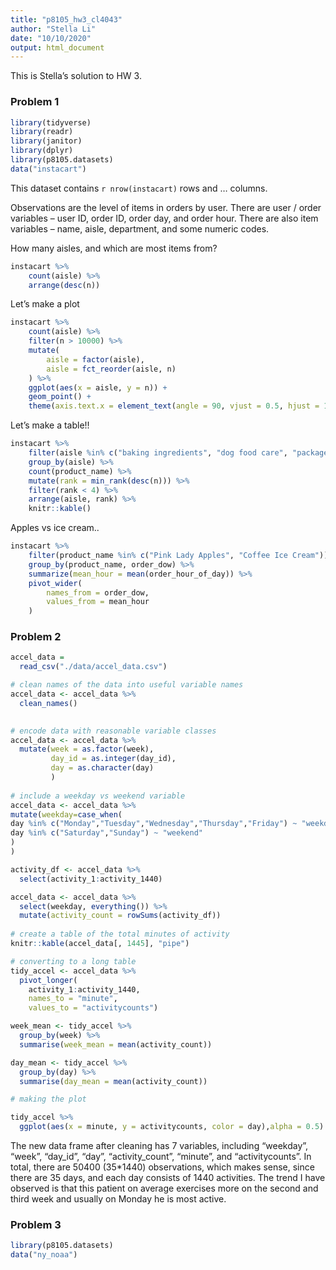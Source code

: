 ```yaml
---
title: "p8105_hw3_cl4043"
author: "Stella Li"
date: "10/10/2020"
output: html_document
---
```


This is Stella's solution to HW 3.

### Problem 1

```r
library(tidyverse)
library(readr)
library(janitor)
library(dplyr)
library(p8105.datasets)
data("instacart")
```

This dataset contains `r nrow(instacart)` rows and ... columns. 

Observations are the level of items in orders by user. There are user / order variables -- user ID, order ID, order day, and order hour. There are also item variables -- name, aisle, department, and some numeric codes. 

How many aisles, and which are most items from?

```r
instacart %>% 
	count(aisle) %>% 
	arrange(desc(n))
```

Let's make a plot

```r
instacart %>% 
	count(aisle) %>% 
	filter(n > 10000) %>% 
	mutate(
		aisle = factor(aisle),
		aisle = fct_reorder(aisle, n)
	) %>% 
	ggplot(aes(x = aisle, y = n)) + 
	geom_point() + 
	theme(axis.text.x = element_text(angle = 90, vjust = 0.5, hjust = 1))
```

Let's make a table!!

```r
instacart %>% 
	filter(aisle %in% c("baking ingredients", "dog food care", "packaged vegetables fruits")) %>% 
	group_by(aisle) %>% 
	count(product_name) %>% 
	mutate(rank = min_rank(desc(n))) %>% 
	filter(rank < 4) %>% 
	arrange(aisle, rank) %>% 
	knitr::kable()
```

Apples vs ice cream..

```r
instacart %>% 
	filter(product_name %in% c("Pink Lady Apples", "Coffee Ice Cream")) %>% 
	group_by(product_name, order_dow) %>% 
	summarize(mean_hour = mean(order_hour_of_day)) %>% 
	pivot_wider(
		names_from = order_dow,
		values_from = mean_hour
	)
```

### Problem 2

```r
accel_data = 
  read_csv("./data/accel_data.csv") 

# clean names of the data into useful variable names
accel_data <- accel_data %>%
  clean_names() 

    
# encode data with reasonable variable classes
accel_data <- accel_data %>%
  mutate(week = as.factor(week),
         day_id = as.integer(day_id),
         day = as.character(day)
         ) 
  
# include a weekday vs weekend variable
accel_data <- accel_data %>%
mutate(weekday=case_when(
day %in% c("Monday","Tuesday","Wednesday","Thursday","Friday") ~ "weekday",
day %in% c("Saturday","Sunday") ~ "weekend"
)
)

activity_df <- accel_data %>%
  select(activity_1:activity_1440)

accel_data <- accel_data %>%
  select(weekday, everything()) %>%
  mutate(activity_count = rowSums(activity_df)) 
  
# create a table of the total minutes of activity  
knitr::kable(accel_data[, 1445], "pipe")

# converting to a long table
tidy_accel <- accel_data %>%
  pivot_longer(
    activity_1:activity_1440,
    names_to = "minute",
    values_to = "activitycounts") 

week_mean <- tidy_accel %>%
  group_by(week) %>%
  summarise(week_mean = mean(activity_count)) 

day_mean <- tidy_accel %>%
  group_by(day) %>%
  summarise(day_mean = mean(activity_count)) 

# making the plot

tidy_accel %>%
  ggplot(aes(x = minute, y = activitycounts, color = day),alpha = 0.5) + geom_line() + theme(axis.ticks.x = element_blank())

```

The new data frame after cleaning has 7 variables, including "weekday", "week", "day_id", "day", "activity_count", "minute", and "activitycounts". In total, there are 50400 (35*1440) observations, which makes sense, since there are 35 days, and each day consists of 1440 activities. The trend I have observed is that this patient on average exercises more on the second and third week and usually on Monday he is most active.

### Problem 3

```r
library(p8105.datasets)
data("ny_noaa")
```

